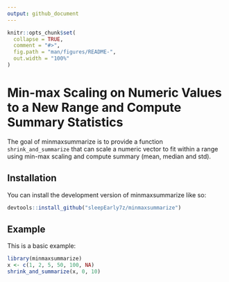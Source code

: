 ```yaml
---
output: github_document
---
```


<!-- README.md is generated from README.Rmd. Please edit that file -->

```r
knitr::opts_chunk$set(
  collapse = TRUE,
  comment = "#>",
  fig.path = "man/figures/README-",
  out.width = "100%"
)
```

# Min-max Scaling on Numeric Values to a New Range and Compute Summary Statistics

<!-- badges: start -->
<!-- badges: end -->

The goal of minmaxsummarize is to provide a function `shrink_and_summarize` that can scale a numeric vector to fit within a range using min-max scaling and compute summary (mean, median and std). 

## Installation

You can install the development version of minmaxsummarize like so:

``` r
devtools::install_github("sleepEarly7z/minmaxsummarize")
```

## Example

This is a basic example:

```r
library(minmaxsummarize)
x <- c(1, 2, 5, 50, 100, NA)
shrink_and_summarize(x, 0, 10)
```
